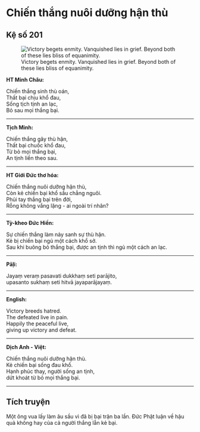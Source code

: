 # Chiến thắng nuôi dưỡng hận thù {- #chien-thang-nuoi-duong-han-thu}

## Kệ số 201 {- #ke-so-201}

![Victory begets enmity. Vanquished lies in grief. Beyond both of these lies bliss of equanimity.](images/kinh-phap-cu-ke-so-201-dhammapada-verse-201.jpg){fig-align="center" .lightbox}

**HT Minh Châu:**

Chiến thắng sinh thù oán,  
Thất bại chịu khổ đau,  
Sống tịch tịnh an lạc,  
Bỏ sau mọi thắng bại.  

<hr class="divider">

**Tịch Minh:**

Chiến thắng gây thù hận,  
Thất bại chuốc khổ đau,  
Từ bỏ mọi thắng bại,  
An tịnh liền theo sau.  

<hr class="divider">

**HT Giới Đức thơ hóa:**

Chiến thắng nuôi dưỡng hận thù,  
Còn kẻ chiến bại khổ sầu chẳng nguôi.  
Phủi tay thắng bại trên đời,  
Rỗng không vắng lặng - ai ngoài trí nhân?  

<hr class="divider">

**Tỳ-kheo Đức Hiền:**

Sự chiến thắng làm nảy sanh sự thù hận.  
Kẻ bị chiến bại ngủ một cách khổ sở.  
Sau khi buông bỏ thắng bại, được an tịnh thì ngủ một cách an lạc.  

<hr class="divider">

**Pāḷi:**

Jayaṃ veraṃ pasavati dukkhaṃ seti parājito,  
upasanto sukhaṃ seti hitvā jayaparājayaṃ.  

<hr class="divider">

**English:**

Victory breeds hatred.  
The defeated live in pain.  
Happily the peaceful live,  
giving up victory and defeat.  

<hr class="divider">

**Dịch Anh - Việt:**

Chiến thắng nuôi dưỡng hận thù.  
Kẻ chiến bại sống đau khổ.  
Hạnh phúc thay, người sống an tịnh,  
dứt khoát từ bỏ mọi thắng bại.  

<hr class="divider">

## Tích truyện {- #tich-truyen}

Một ông vua lấy làm âu sầu vì đã bị bại trận ba lần. Ðức Phật luận về hậu quả không hay của cả người thắng lẫn kẻ bại.